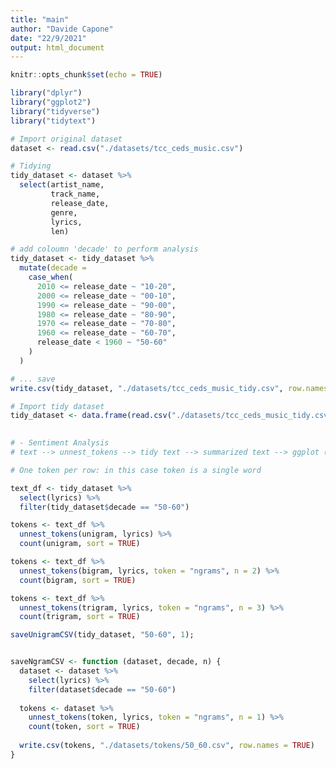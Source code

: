 ```yaml
---
title: "main"
author: "Davide Capone"
date: "22/9/2021"
output: html_document
---
```


```r
knitr::opts_chunk$set(echo = TRUE)
```

```r
library("dplyr")
library("ggplot2")
library("tidyverse")
library("tidytext")

```

```r
# Import original dataset
dataset <- read.csv("./datasets/tcc_ceds_music.csv")

# Tidying
tidy_dataset <- dataset %>% 
  select(artist_name, 
         track_name, 
         release_date, 
         genre, 
         lyrics, 
         len)

# add coloumn 'decade' to perform analysis
tidy_dataset <- tidy_dataset %>% 
  mutate(decade =
    case_when(
      2010 <= release_date ~ "10-20",
      2000 <= release_date ~ "00-10",
      1990 <= release_date ~ "90-00",
      1980 <= release_date ~ "80-90",
      1970 <= release_date ~ "70-80",
      1960 <= release_date ~ "60-70",
      release_date < 1960 ~ "50-60"
    )
  )

# ... save
write.csv(tidy_dataset, "./datasets/tcc_ceds_music_tidy.csv", row.names = TRUE)

```

```r
# Import tidy dataset
tidy_dataset <- data.frame(read.csv("./datasets/tcc_ceds_music_tidy.csv"))
  
```

```r
# - Sentiment Analysis
# text --> unnest_tokens --> tidy text --> summarized text --> ggplot (visualization)

# One token per row: in this case token is a single word

text_df <- tidy_dataset %>% 
  select(lyrics) %>% 
  filter(tidy_dataset$decade == "50-60")

tokens <- text_df %>%
  unnest_tokens(unigram, lyrics) %>% 
  count(unigram, sort = TRUE)

tokens <- text_df %>%
  unnest_tokens(bigram, lyrics, token = "ngrams", n = 2) %>% 
  count(bigram, sort = TRUE)

tokens <- text_df %>%
  unnest_tokens(trigram, lyrics, token = "ngrams", n = 3) %>% 
  count(trigram, sort = TRUE)

saveUnigramCSV(tidy_dataset, "50-60", 1);


saveNgramCSV <- function (dataset, decade, n) {
  dataset <- dataset %>% 
    select(lyrics) %>% 
    filter(dataset$decade == "50-60")
  
  tokens <- dataset %>%
    unnest_tokens(token, lyrics, token = "ngrams", n = 1) %>% 
    count(token, sort = TRUE)
  
  write.csv(tokens, "./datasets/tokens/50_60.csv", row.names = TRUE)
}


```


